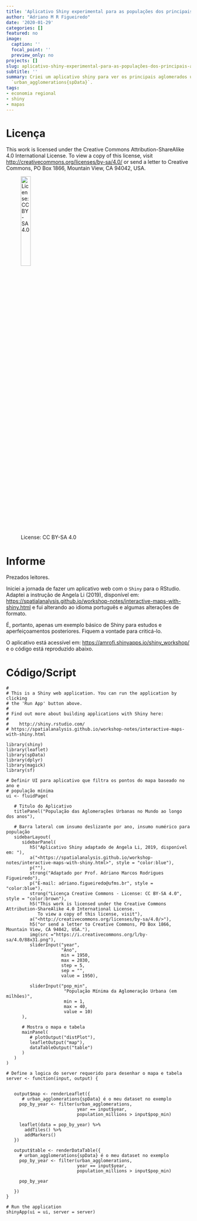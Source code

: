 ```yaml
---
title: 'Aplicativo Shiny experimental para as populações dos principais aglomerados urbanos do mundo'
author: "Adriano M R Figueiredo"
date: '2020-01-29'
categories: []
featured: no
image:
  caption: ''
  focal_point: ''
  preview_only: no
projects: []
slug: aplicativo-shiny-experimental-para-as-populações-dos-principais-aglomerados-urbanos-do-mundo
subtitle: ''
summary: Criei um aplicativo shiny para ver os principais aglomerados urbanos do dataset
  `urban_agglomerations{spData}`.
tags:
- economia regional
- shiny
- mapas
---
```


Licença {-#Licença}
===================

This work is licensed under the Creative Commons Attribution-ShareAlike 4.0 International License. To view a copy of this license, visit <http://creativecommons.org/licenses/by-sa/4.0/> or send a letter to Creative Commons, PO Box 1866, Mountain View, CA 94042, USA.

![License: CC BY-SA 4.0](https://mirrors.creativecommons.org/presskit/buttons/88x31/png/by-sa.png){ width=25% }

Informe
=============

Prezados leitores.     

Iniciei a jornada de fazer um aplicativo web com o `Shiny` para o RStudio. Adaptei a instrução de Angela Li (2019), disponível em: <https://spatialanalysis.github.io/workshop-notes/interactive-maps-with-shiny.html> e fui alterando ao idioma português e algumas alterações de formato.     

É, portanto, apenas um exemplo básico de Shiny para estudos e aperfeiçoamentos posteriores. Fiquem a vontade para criticá-lo.    

O aplicativo está acessível em: <https://amrofi.shinyapps.io/shiny_workshop/> e o código está reproduzido abaixo.    


Código/Script
=============

```
#
# This is a Shiny web application. You can run the application by clicking
# the 'Run App' button above.
#
# Find out more about building applications with Shiny here:
#
#    http://shiny.rstudio.com/
# https://spatialanalysis.github.io/workshop-notes/interactive-maps-with-shiny.html

library(shiny)
library(leaflet)
library(spData)
library(dplyr)
library(magick)
library(sf)

# Definir UI para aplicativo que filtra os pontos do mapa baseado no ano e
# população mínima
ui <- fluidPage(
   
   # Titulo do Aplicativo
   titlePanel("População das Aglomerações Urbanas no Mundo ao longo dos anos"),
   
   # Barra lateral com insumo deslizante por ano, insumo numérico para população 
   sidebarLayout(
      sidebarPanel(
         h5("Aplicativo Shiny adaptado de Angela Li, 2019, disponível em: "),
         a("<https://spatialanalysis.github.io/workshop-notes/interactive-maps-with-shiny.html>", style = "color:blue"),
         p(""),
         strong("Adaptado por Prof. Adriano Marcos Rodrigues Figueiredo"),
         p("E-mail: adriano.figueiredo@ufms.br", style = "color:blue"),
         strong("Licença Creative Commons - License: CC BY-SA 4.0", style = "color:brown"),
         h5("This work is licensed under the Creative Commons Attribution-ShareAlike 4.0 International License.     
            To view a copy of this license, visit"), 
         a("<http://creativecommons.org/licenses/by-sa/4.0/>"), 
         h5("or send a letter to Creative Commons, PO Box 1866, Mountain View, CA 94042, USA."),
         img(src ="https://i.creativecommons.org/l/by-sa/4.0/88x31.png"),
         sliderInput("year",
                     "Ano",
                     min = 1950,
                     max = 2030,
                     step = 5,
                     sep = "",
                     value = 1950),
         
         sliderInput("pop_min",
                      "População Mínima da Aglomeração Urbana (em milhões)",
                      min = 1,
                      max = 40,
                      value = 10)
      ),
      
      # Mostra o mapa e tabela
      mainPanel(
         # plotOutput("distPlot"),
         leafletOutput("map"),
         dataTableOutput("table")
      )
   )
)

# Define a logica do server requerido para desenhar o mapa e tabela
server <- function(input, output) {

   
   output$map <- renderLeaflet({
      # urban_agglomerations{spData} é o meu dataset no exemplo
     pop_by_year <- filter(urban_agglomerations, 
                           year == input$year,
                           population_millions > input$pop_min)
     
     leaflet(data = pop_by_year) %>%
       addTiles() %>%
       addMarkers()
   })
   
   output$table <- renderDataTable({
     # urban_agglomerations{spData} é o meu dataset no exemplo
     pop_by_year <- filter(urban_agglomerations, 
                           year == input$year,
                           population_millions > input$pop_min)
     
     pop_by_year
     
   })
}

# Run the application 
shinyApp(ui = ui, server = server)
```


